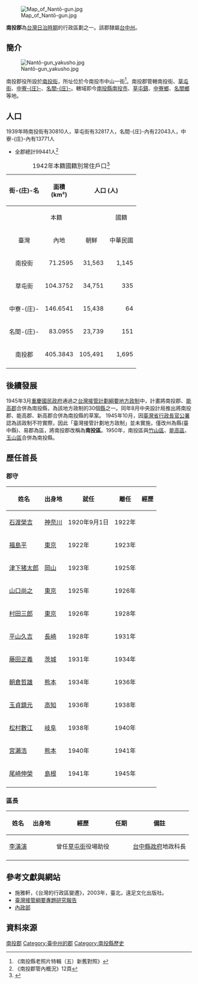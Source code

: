 {{noteTA
|1=zh-hans:庄; zh-hant:庄;
}}
[[File:Map_of_Nantō-gun.jpg|thumb]]

'''南投郡'''為[[台灣日治時期|台灣日治時期]]的行政區劃之一。該郡隸屬[[臺中州|台中州]]。

==簡介==
[[File:Nantõ-gun_yakusho.jpg|thumb]]

南投郡役所設於[[南投街|南投街]]，所址位於今南投市中山一街<ref>《南投縣老照片特輯（五）新舊對照》</ref>。南投郡管轄南投街、[[草屯街|草屯街]]、[[中寮庄|中寮-{庄}-]]、[[名間庄|名間-{庄}-]]。轄域即今[[南投縣|南投縣]][[南投市|南投市]]、[[草屯鎮|草屯鎮]]、[[中寮鄉|中寮鄉]]、[[名間鄉|名間鄉]]等地。

==人口==
1939年時南投街有30810人，草屯街有32817人，名間-{庄}-內有22043人，中寮-{庄}-內有13771人       
*全郡總計99441人<ref>《南投郡管內概況》12頁</ref>

{|class=wikitable align=center
|+1942年本籍國籍別常住戶口<ref>{{cite book |author=臺灣總督官房企畫部編 |title=昭和17年末 臺灣常住戶口統計 |year=1943 |publisher=臺灣總督官房企畫部 |location=臺北 |isbn= }}</ref>
|-
!rowspan=3 align=center|街-{庄}-名
!rowspan=3 align=center|面積<br>(km²)
!colspan=6 align=center|人口 (人)
!rowspan=3 align=center|人口密度<br>(人/km²)
|-----
!colspan=3 align=center|本籍
!colspan=2 align=center|國籍
!rowspan=2 align=center|計
|-----
!align=center|臺灣
!align=center|內地
!align=center|朝鮮
!align=center|中華民國
!align=center|其他外國
|-----
|align=center|南投街
|align=right|71.2595
|align=right|31,563
|align=right|1,145
|align=right|1
|align=right|72
|align=right|0
|align=right|32,781
|align=right|460
|-----
|align=center|草屯街
|align=right|104.3752
|align=right|34,751
|align=right|335
|align=right|0
|align=right|71
|align=right|0
|align=right|35,157
|align=right|337
|-----
|align=center|中寮-{庄}-
|align=right|146.6541
|align=right|15,438
|align=right|64
|align=right|0
|align=right|14
|align=right|0
|align=right|15,516
|align=right|106
|-----
|align=center|名間-{庄}-
|align=right|83.0955
|align=right|23,739
|align=right|151
|align=right|0
|align=right|6
|align=right|0
|align=right|23,896
|align=right|288
|-----
!align=center|南投郡
!align=right|405.3843
!align=right|105,491
!align=right|1,695
!align=right|1
!align=right|163
!align=right|0
!align=right|107,350
!align=right|265
|-----
|}

==後續發展==
1945年3月[[重慶|重慶]][[國民政府|國民政府]]通過之[[台灣接管計劃綱要地方政制|台灣接管計劃綱要地方政制]]中，計畫將南投郡、[[能高郡|能高郡]]合併為南投縣，為該地方政制的30個[[縣|縣]]之一。同年8月中央設計局推出將南投郡、能高郡、新高郡合併為南投縣的草案。
1945年10月，因[[臺灣省行政長官公署|臺灣省行政長官公署]]認為該政制不符實際，因此「臺灣接管計劃地方政制」並未實施，僅改州為縣(臺中縣)、易郡為區，將南投郡改稱為'''南投區'''。1950年，南投區與[[竹山郡|竹山區]]、[[能高郡|能高區]]、[[新高郡|玉山區]]合併為南投縣。

== 歷任首長 ==
=== 郡守 ===
{|class=wikitable
|-
!姓名!!出身地!!就任!!離任!!經歷
|-
|[[石渡榮吉|石渡榮吉]]||[[神奈川縣|神奈川]]||1920年9月1日||1922年||
|-
|[[福島平|福島平]]||[[東京府|東京]]||1922年||1923年||
|-
|[[津下猪太郎|津下猪太郎]]||[[岡山縣|岡山]]||1923年||1925年||
|-
|[[山口尚之|山口尚之]]||[[東京府|東京]]||1925年||1926年||
|-
|[[村田三郎|村田三郎]]||[[東京府|東京]]||1926年||1928年||
|-
|[[平山久吉|平山久吉]]||[[長崎縣|長崎]]||1928年||1931年||
|-
|[[藤田正義|藤田正義]]||[[茨城縣|茨城]]||1931年||1934年||
|-
|[[朝倉哲雄|朝倉哲雄]]||[[熊本縣|熊本]]||1934年||1936年||
|-
|[[玉貞鎮元|玉貞鎮元]]||[[高知縣|高知]]||1936年||1938年||
|-
|[[松村數江|松村數江]]||[[岐阜縣|岐阜]]||1938年||1940年||
|-
|[[宮瀨浩|宮瀨浩]]||[[熊本縣|熊本]]||1940年||1941年||
|-
|[[尾崎伸榮|尾崎伸榮]]||[[島根縣|島根]]||1941年||1945年||
|-
|}
=== 區長 ===
{|class=wikitable
|-
!姓名!!出身地!!經歷!!任期!!備註
|-
|[[李潢演|李潢演]]|| ||曾任[[草屯街|草屯街]]役場助役|| ||[[台中縣政府|台中縣政府]]地政科長
|-
|}

==參考文獻與網站==
*施雅軒，《台灣的行政區變遷》，2003年，臺北，遠足文化出版社。
*[http://140.115.170.1/Hakka_historyTeach/abstract_detail.php?sn=255 臺灣接管綱要專題研究報告]{{Wayback|url=http://140.115.170.1/Hakka_historyTeach/abstract_detail.php?sn=255 |date=20070927145324 }}
*[https://web.archive.org/web/20080804123728/http://www.moi.gov.tw/dca/regime02_c01.asp 內政部]

== 資料來源 ==
{{reflist}}

{{南投郡}}
{{台中州}} 

[[Category:南投郡|]]
[[Category:臺中州的郡|Category:臺中州的郡]]
[[Category:南投縣歷史|Category:南投縣歷史]]